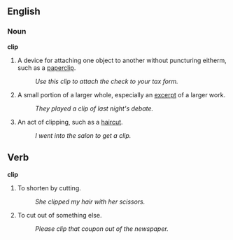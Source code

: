 ==English==
===Noun===
'''clip'''
# A device for attaching one object to another without puncturing eitherm, such as a [[paperclip]].
#: ''Use this clip to attach the check to your tax form.''
# A small portion of a larger whole, especially an [[excerpt]] of a larger work.
#: ''They played a clip of last night's debate.''
# An act of clipping, such as a [[haircut]].
#: ''I went into the salon to get a clip.''

==Verb==
'''clip'''
# To shorten by cutting.
#: ''She clipped my hair with her scissors.''
# To cut out of something else.
#: ''Please clip that coupon out of the newspaper.''